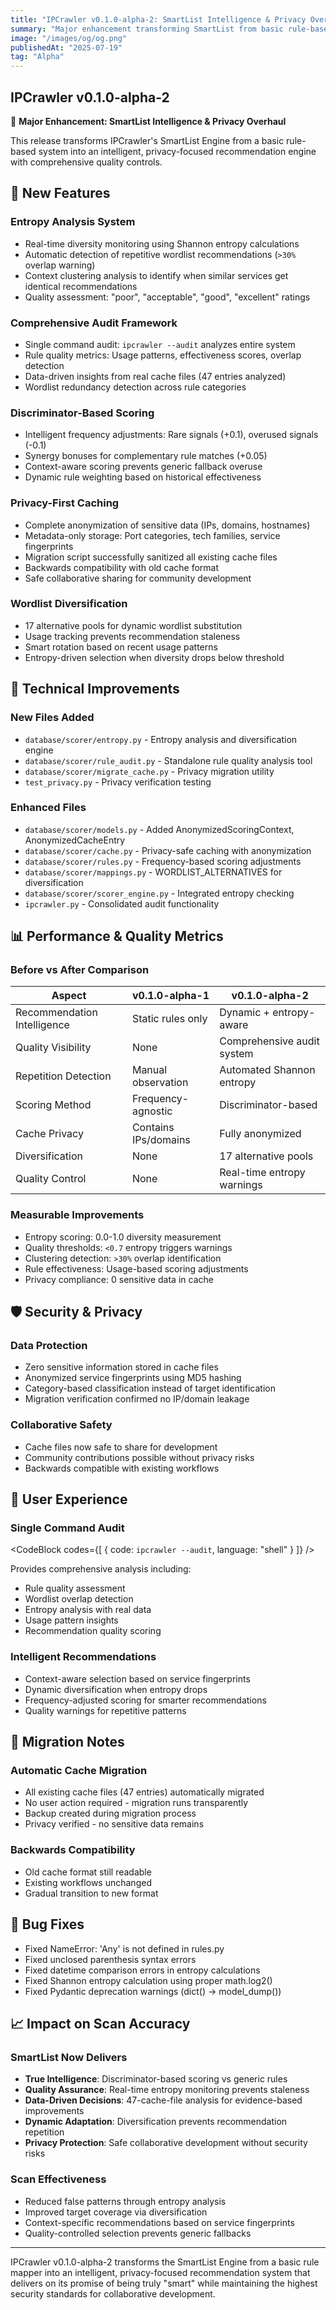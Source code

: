 ---
title: "IPCrawler v0.1.0-alpha-2: SmartList Intelligence & Privacy Overhaul"
summary: "Major enhancement transforming SmartList from basic rule-based system into intelligent, privacy-focused recommendation engine with comprehensive quality controls."
image: "/images/og/og.png"
publishedAt: "2025-07-19"
tag: "Alpha"
---

## IPCrawler v0.1.0-alpha-2

🎯 **Major Enhancement: SmartList Intelligence & Privacy Overhaul**

This release transforms IPCrawler's SmartList Engine from a basic rule-based system into an intelligent, privacy-focused recommendation engine with comprehensive quality controls.

## 🚀 New Features

### Entropy Analysis System

- Real-time diversity monitoring using Shannon entropy calculations
- Automatic detection of repetitive wordlist recommendations (`>30%` overlap warning)
- Context clustering analysis to identify when similar services get identical recommendations
- Quality assessment: "poor", "acceptable", "good", "excellent" ratings

### Comprehensive Audit Framework

- Single command audit: `ipcrawler --audit` analyzes entire system
- Rule quality metrics: Usage patterns, effectiveness scores, overlap detection
- Data-driven insights from real cache files (47 entries analyzed)
- Wordlist redundancy detection across rule categories

### Discriminator-Based Scoring

- Intelligent frequency adjustments: Rare signals (+0.1), overused signals (-0.1)
- Synergy bonuses for complementary rule matches (+0.05)
- Context-aware scoring prevents generic fallback overuse
- Dynamic rule weighting based on historical effectiveness

### Privacy-First Caching

- Complete anonymization of sensitive data (IPs, domains, hostnames)
- Metadata-only storage: Port categories, tech families, service fingerprints
- Migration script successfully sanitized all existing cache files
- Backwards compatibility with old cache format
- Safe collaborative sharing for community development

### Wordlist Diversification

- 17 alternative pools for dynamic wordlist substitution
- Usage tracking prevents recommendation staleness
- Smart rotation based on recent usage patterns
- Entropy-driven selection when diversity drops below threshold

## 🔧 Technical Improvements

### New Files Added

- `database/scorer/entropy.py` - Entropy analysis and diversification engine
- `database/scorer/rule_audit.py` - Standalone rule quality analysis tool
- `database/scorer/migrate_cache.py` - Privacy migration utility
- `test_privacy.py` - Privacy verification testing

### Enhanced Files

- `database/scorer/models.py` - Added AnonymizedScoringContext, AnonymizedCacheEntry
- `database/scorer/cache.py` - Privacy-safe caching with anonymization
- `database/scorer/rules.py` - Frequency-based scoring adjustments
- `database/scorer/mappings.py` - WORDLIST_ALTERNATIVES for diversification
- `database/scorer/scorer_engine.py` - Integrated entropy checking
- `ipcrawler.py` - Consolidated audit functionality

## 📊 Performance & Quality Metrics

### Before vs After Comparison

| Aspect                      | v0.1.0-alpha-1       | v0.1.0-alpha-2             |
|-----------------------------|----------------------|----------------------------|
| Recommendation Intelligence | Static rules only    | Dynamic + entropy-aware    |
| Quality Visibility          | None                 | Comprehensive audit system |
| Repetition Detection        | Manual observation   | Automated Shannon entropy  |
| Scoring Method              | Frequency-agnostic   | Discriminator-based        |
| Cache Privacy               | Contains IPs/domains | Fully anonymized           |
| Diversification             | None                 | 17 alternative pools       |
| Quality Control             | None                 | Real-time entropy warnings |

### Measurable Improvements

- Entropy scoring: 0.0-1.0 diversity measurement
- Quality thresholds: `<0.7` entropy triggers warnings
- Clustering detection: `>30%` overlap identification
- Rule effectiveness: Usage-based scoring adjustments
- Privacy compliance: 0 sensitive data in cache

## 🛡️ Security & Privacy

### Data Protection

- Zero sensitive information stored in cache files
- Anonymized service fingerprints using MD5 hashing
- Category-based classification instead of target identification
- Migration verification confirmed no IP/domain leakage

### Collaborative Safety

- Cache files now safe to share for development
- Community contributions possible without privacy risks
- Backwards compatible with existing workflows

## 🎯 User Experience

### Single Command Audit

<CodeBlock codes={[
  {
    code: `ipcrawler --audit`,
    language: "shell"
  }
]} />

Provides comprehensive analysis including:
- Rule quality assessment
- Wordlist overlap detection
- Entropy analysis with real data
- Usage pattern insights
- Recommendation quality scoring

### Intelligent Recommendations

- Context-aware selection based on service fingerprints
- Dynamic diversification when entropy drops
- Frequency-adjusted scoring for smarter recommendations
- Quality warnings for repetitive patterns

## 🔄 Migration Notes

### Automatic Cache Migration

- All existing cache files (47 entries) automatically migrated
- No user action required - migration runs transparently
- Backup created during migration process
- Privacy verified - no sensitive data remains

### Backwards Compatibility

- Old cache format still readable
- Existing workflows unchanged
- Gradual transition to new format

## 🐛 Bug Fixes

- Fixed NameError: 'Any' is not defined in rules.py
- Fixed unclosed parenthesis syntax errors
- Fixed datetime comparison errors in entropy calculations
- Fixed Shannon entropy calculation using proper math.log2()
- Fixed Pydantic deprecation warnings (dict() → model_dump())

## 📈 Impact on Scan Accuracy

### SmartList Now Delivers

- **True Intelligence**: Discriminator-based scoring vs generic rules
- **Quality Assurance**: Real-time entropy monitoring prevents staleness
- **Data-Driven Decisions**: 47-cache-file analysis for evidence-based improvements
- **Dynamic Adaptation**: Diversification prevents recommendation repetition
- **Privacy Protection**: Safe collaborative development without security risks

### Scan Effectiveness

- Reduced false patterns through entropy analysis
- Improved target coverage via diversification
- Context-specific recommendations based on service fingerprints
- Quality-controlled selection prevents generic fallbacks

---

IPCrawler v0.1.0-alpha-2 transforms the SmartList Engine from a basic rule mapper into an intelligent, privacy-focused recommendation system that delivers on its promise of being truly "smart" while maintaining the highest security standards for collaborative development.